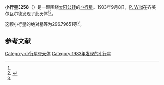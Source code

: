{{Infobox planet
| bgcolour = #FFFFC0
| name = 3258 Somnium
| symbol = 
| image = 
| caption = 
| discovery = yes
| discovery_ref = 
| discoverer = [[P._Wild|P. Wild]]
| discovery_site = [[齐美尔瓦尔德|齐美尔瓦尔德]] 
| discovered = 1983年9月8日
| designations = yes
| mp_name = 
| named_after = 
| alt_names = 1983 RJ/ 1979 HF3 / 1980 YG
| mp_category = [[主带小行星|主带小行星]]
| orbit_ref = <ref name="a">[http://ssd.jpl.nasa.gov/sbdb.cgi?sstr=3258 3258 Somnium] {{Wayback|url=http://ssd.jpl.nasa.gov/sbdb.cgi?sstr=3258 |date=20200918032705 }}，小行星數據庫瀏覽器（JPL Small-Body Database Browser）－[[美国国家航空航天局|美国国家航空航天局]]喷气推进实验室</ref>
| epoch = 2456400.5 (2013年4月18日更新)
| aphelion = {{convert|2.6373086|AU|km|3|abbr=on|lk=out}}
| perihelion = {{convert|1.7747066|AU|km|3|abbr=on}}
| semimajor = {{convert|2.2060076|AU|km|3|abbr=on}}
| eccentricity = 0.195512
| period = 1196.765184 [[日|日]]<br />3.28[[儒略年|儒略年]]
| avg_speed = 
| inclination = 7.55703
| asc_node = 45.09986
| mean_anomaly = 
| arg_peri = 296.79651
| satellites = 
| physical_characteristics = yes
| dimensions = 
| mass = 
| density = 
| surface_grav = 
| escape_velocity = 
| sidereal_day = 
| axial_tilt = 
| pole_ecliptic_lat = 
| pole_ecliptic_lon = 
| albedo = 
| temperatures= 
| temp_name1 = 
| mean_temp_1 = 
| max_temp_1 = 
| temp_name2 = 
| max_temp_2 = 
| spectral_type = 
| abs_magnitude = 296.79651
}}

'''小行星3258'''（{{lang-en|3258 Somnium}}）是一颗围绕[[太阳|太阳]][[公转|公转]]的[[小行星|小行星]]。1983年9月8日，[[P._Wild|P. Wild]]在齐美尔瓦尔德发现了此天体<ref name="a" /><ref>{{cite news|title=小行星列表|url=http://cfa-www.harvard.edu/iau/lists/NumberedMPs.txt|accessdate=2013-07-08|newspaper=哈佛大学|archive-date=2008-05-17|archive-url=https://web.archive.org/web/20080517010638/http://cfa-www.harvard.edu/iau/lists/NumberedMPs.txt|dead-url=no}}</ref>。

这颗小行星的[[绝对星等|绝对星等]]为296.79651等<ref name="a" />。

==参考文献==
{{reflist}}
{{Minor Planet Number|[[小行星3257|小行星3257]]|[[小行星3259|小行星3259]]}}

{{小天体}}

[[Category:小行星带天体|Category:小行星带天体]]
[[Category:1983年发现的小行星|Category:1983年发现的小行星]]

{{asteroid-stub}}